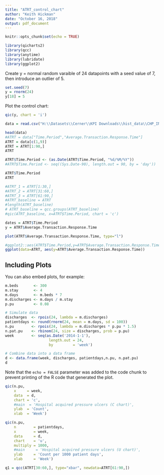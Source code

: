 ```yaml
---
title: "ATRT_control_chart"
author: "Keith Hickman"
date: "October 16, 2018"
output: pdf_document
---
```


```r
knitr::opts_chunk$set(echo = TRUE)
```

```r
library(qicharts2)
library(qcc)
library(anytime)
library(lubridate)
library(ggplot2)
```

Create y = normal random varaible of 24 datapoints with a seed value of 7, then introduce an outlier of 5. 
```r
set.seed(7)
y = rnorm(24)
y[18] = 5
```

Plot the control chart: 
```r
qic(y, chart = 'i')
```

```r
data = read.csv("H:\\Datasets\\Cerner\\KPI Downloads\\hist_data\\CHP_IN-P1558-Metric-Trend-By-Environment_27-Jul-2018%20to%2024-Oct-2018.csv")

head(data)
#ATRT = data["Time.Period","Average.Transaction.Response.Time"]
ATRT = data[c(1,9)]
ATRT = ATRT[1:90,]
ATRT

ATRT$Time.Period <- (as.Date(ATRT$Time.Period, "%d/%M/%Y"))
#ATRT$Time.Period <- seq((Sys.Date-90), length.out = 90, by = 'day'))

ATRT$Time.Period
ATRT

#ATRT_1 = ATRT[1:30,]
#ATRT_2 = ATRT[31:60,]
#ATRT_3 = ATRT[61:90,]
#ATRT_baseline = ATRT
#length(ATRT_baseline)
# ATRT_baseline = qcc.groups(ATRT_baseline)
#qic(ATRT_baseline, x=ATRT$Time.Period, chart = 'c')

dates = ATRT$Time.Period
y = ATRT$Average.Transaction.Response.Time

plot(ATRT$Average.Transaction.Response.Time, type="l")

#ggplot2::aes(ATRT$Time.Period,y=ATRT$Average.Transaction.Response.Time)
ggplot(data=ATRT, aes(y=ATRT$Average.Transaction.Response.Time))
```



## Including Plots

You can also embed plots, for example:

```r
m.beds       <- 300
m.stay       <- 4
m.days       <- m.beds * 7
m.discharges <- m.days / m.stay
p.pu         <- 0.08

# Simulate data
discharges  <- rpois(24, lambda = m.discharges)
patientdays <- round(rnorm(24, mean = m.days, sd = 100))
n.pu        <- rpois(24, lambda = m.discharges * p.pu * 1.5)
n.pat.pu    <- rbinom(24, size = discharges, prob = p.pu)
week        <- seq(as.Date('2014-1-1'),
                    length.out = 24, 
                    by         = 'week') 

# Combine data into a data frame
d <- data.frame(week, discharges, patientdays,n.pu, n.pat.pu)
d
```

Note that the `echo = FALSE` parameter was added to the code chunk to prevent printing of the R code that generated the plot.

```r
qic(n.pu,
    x     = week,
    data  = d,
    chart = 'c',
    #main  = 'Hospital acquired pressure ulcers (C chart)',
    ylab  = 'Count',
    xlab  = 'Week')

```

```r


qic(n.pu, 
    n        = patientdays,
    x        = week,
    data     = d,
    chart    = 'u',
    multiply = 1000,
    #main     = 'Hospital acquired pressure ulcers (U chart)',
    ylab     = 'Count per 1000 patient days',
    xlab     = 'Week')

```

```r
q1 = qcc(ATRT[30:60,], type="xbar", newdata=ATRT[61:90,])
```







